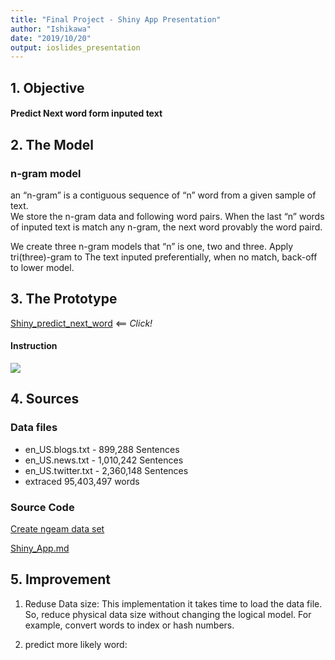 ---
title: "Final Project - Shiny App Presentation"
author: "Ishikawa"
date: "2019/10/20"
output: ioslides_presentation
---

## 1. Objective

#### Predict Next word form inputed text


## 2. The Model {.smaller}
### n-gram model

an "n-gram" is a contiguous sequence of "n" word from a given sample of text.  
We store the n-gram data and following word pairs. When the last "n" words of inputed text is match any n-gram, the next word provably the word paird.


We create three n-gram models that "n" is  one, two and three. Apply tri(three)-gram to The text inputed preferentially, when no match, back-off to lower model.

## 3. The Prototype

[Shiny_predict_next_word](https://hr-ishikawa.shinyapps.io/Shiny_predict_next_word/)  <== *Click!*

#### Instruction

<div align="center">
<img src="./RStudio_Presen_next_word/NW3.PNG"><br/>
</div>

## 4. Sources

### Data files

- en_US.blogs.txt   -     899,288 Sentences
- en_US.news.txt    -   1,010,242 Sentences
- en_US.twitter.txt -   2,360,148 Sentences
- extraced 95,403,497 words

### Source Code  

[Create ngeam data set](https://hr-ishikawa.github.io/coursera/DataScienceSpecialization/10_Data_Science_Capstone/Final_Project/Final_Project_Create_ngram.html)


[Shiny_App.md](https://github.com/hr-ishikawa/coursera/blob/master/DataScienceSpecialization/10_Data_Science_Capstone/Final_Project/Shiny_App.md)

## 5. Improvement

1. Reduse Data size:  This implementation it takes time to load the data file. So, reduce physical data size without changing the logical model. For example, convert words to index or hash numbers.

2. predict more likely word: 




